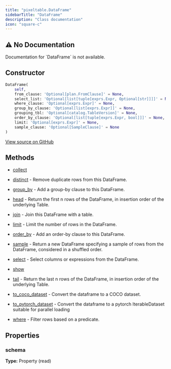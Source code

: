 ```yaml
---
title: "pixeltable.DataFrame"
sidebarTitle: "DataFrame"
description: "Class documentation"
icon: "square-c"
---
```


## ⚠️ No Documentation

<Warning>
Documentation for `DataFrame` is not available.
</Warning>

## Constructor

```python
DataFrame(
    self,
    from_clause: 'Optional[plan.FromClause]' = None,
    select_list: 'Optional[list[tuple[exprs.Expr, Optional[str]]]]' = None,
    where_clause: 'Optional[exprs.Expr]' = None,
    group_by_clause: 'Optional[list[exprs.Expr]]' = None,
    grouping_tbl: 'Optional[catalog.TableVersion]' = None,
    order_by_clause: 'Optional[list[tuple[exprs.Expr, bool]]]' = None,
    limit: 'Optional[exprs.Expr]' = None,
    sample_clause: 'Optional[SampleClause]' = None
)
```

<a href="https://github.com/pixeltable/pixeltable/blob/main/pixeltable/dataframe.py#L188" target="_blank">View source on GitHub</a>

## Methods

- [collect](./collect)
- [distinct](./distinct) - Remove duplicate rows from this DataFrame.

- [group_by](./group_by) - Add a group-by clause to this DataFrame.

- [head](./head) - Return the first n rows of the DataFrame, in insertion order of the underlying Table.

- [join](./join) - Join this DataFrame with a table.

- [limit](./limit) - Limit the number of rows in the DataFrame.

- [order_by](./order_by) - Add an order-by clause to this DataFrame.

- [sample](./sample) - Return a new DataFrame specifying a sample of rows from the DataFrame, considered in a shuffled order.

- [select](./select) - Select columns or expressions from the DataFrame.

- [show](./show)
- [tail](./tail) - Return the last n rows of the DataFrame, in insertion order of the underlying Table.

- [to_coco_dataset](./to_coco_dataset) - Convert the dataframe to a COCO dataset.

- [to_pytorch_dataset](./to_pytorch_dataset) - Convert the dataframe to a pytorch IterableDataset suitable for parallel loading

- [where](./where) - Filter rows based on a predicate.


## Properties

### schema

**Type:** Property (read)

